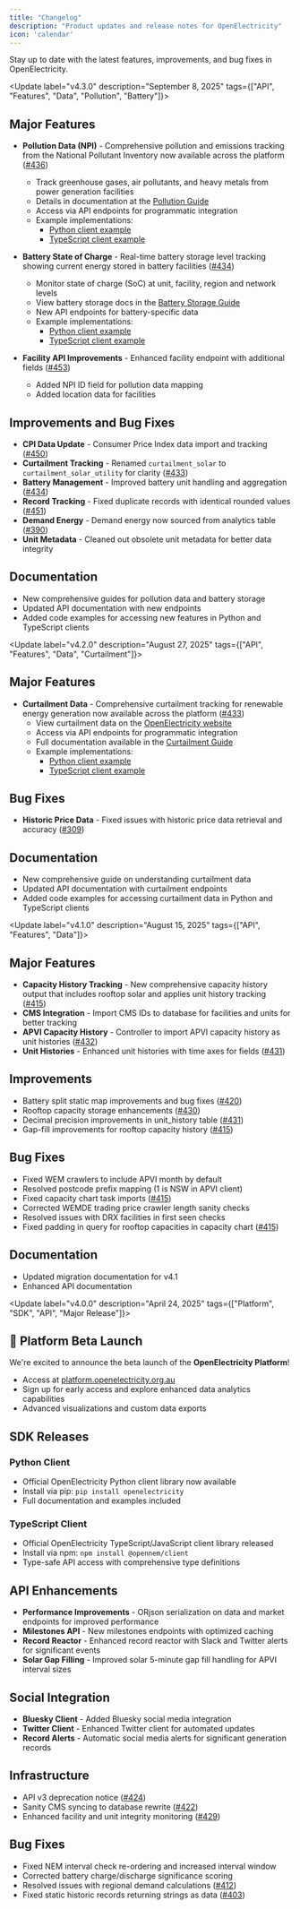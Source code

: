 ```yaml
---
title: "Changelog"
description: "Product updates and release notes for OpenElectricity"
icon: 'calendar'
---
```


Stay up to date with the latest features, improvements, and bug fixes in OpenElectricity.

<Update label="v4.3.0" description="September 8, 2025" tags={["API", "Features", "Data", "Pollution", "Battery"]}>

## Major Features

- **Pollution Data (NPI)** - Comprehensive pollution and emissions tracking from the National Pollutant Inventory now available across the platform ([#436](https://github.com/opennem/opennem/issues/436))
  - Track greenhouse gases, air pollutants, and heavy metals from power generation facilities
  - Details in documentation at the [Pollution Guide](https://docs.openelectricity.org.au/guides/pollution)
  - Access via API endpoints for programmatic integration
  - Example implementations:
    - [Python client example](https://github.com/opennem/openelectricity-python/blob/main/examples/pollution.py)
    - [TypeScript client example](https://github.com/opennem/openelectricity-typescript/blob/main/examples/pollution.ts)

- **Battery State of Charge** - Real-time battery storage level tracking showing current energy stored in battery facilities ([#434](https://github.com/opennem/opennem/issues/434))
  - Monitor state of charge (SoC) at unit, facility, region and network levels
  - View battery storage docs in the [Battery Storage Guide](https://docs.openelectricity.org.au/guides/battery-storage)
  - New API endpoints for battery-specific data
  - Example implementations:
    - [Python client example](https://github.com/opennem/openelectricity-python/blob/main/examples/battery_storage.py)
    - [TypeScript client example](https://github.com/opennem/openelectricity-typescript/blob/main/examples/battery-storage.ts)

- **Facility API Improvements** - Enhanced facility endpoint with additional fields ([#453](https://github.com/opennem/opennem/issues/453))
  - Added NPI ID field for pollution data mapping
  - Added location data for facilities





## Improvements and Bug Fixes

- **CPI Data Update** - Consumer Price Index data import and tracking ([#450](https://github.com/opennem/opennem/issues/450))
- **Curtailment Tracking** - Renamed `curtailment_solar` to `curtailment_solar_utility` for clarity ([#433](https://github.com/opennem/opennem/issues/433))
- **Battery Management** - Improved battery unit handling and aggregation ([#434](https://github.com/opennem/opennem/issues/434))
- **Record Tracking** - Fixed duplicate records with identical rounded values ([#451](https://github.com/opennem/opennem/issues/451))
- **Demand Energy** - Demand energy now sourced from analytics table ([#390](https://github.com/opennem/opennem/issues/390))
- **Unit Metadata** - Cleaned out obsolete unit metadata for better data integrity

## Documentation

- New comprehensive guides for pollution data and battery storage
- Updated API documentation with new endpoints
- Added code examples for accessing new features in Python and TypeScript clients

</Update>

<Update label="v4.2.0" description="August 27, 2025" tags={["API", "Features", "Data", "Curtailment"]}>

## Major Features

- **Curtailment Data** - Comprehensive curtailment tracking for renewable energy generation now available across the platform ([#433](https://github.com/opennem/opennem/issues/433))
  - View curtailment data on the [OpenElectricity website](https://explore.openelectricity.org.au)
  - Access via API endpoints for programmatic integration
  - Full documentation available in the [Curtailment Guide](https://docs.openelectricity.org.au/guides/curtailment)
  - Example implementations:
    - [Python client example](https://github.com/opennem/openelectricity-python/tree/main/examples/curtailment)
    - [TypeScript client example](https://github.com/opennem/openelectricity-typescript/tree/main/examples/curtailment)

## Bug Fixes

- **Historic Price Data** - Fixed issues with historic price data retrieval and accuracy ([#309](https://github.com/opennem/opennem/issues/309))

## Documentation

- New comprehensive guide on understanding curtailment data
- Updated API documentation with curtailment endpoints
- Added code examples for accessing curtailment data in Python and TypeScript clients

</Update>

<Update label="v4.1.0" description="August 15, 2025" tags={["API", "Features", "Data"]}>

## Major Features

- **Capacity History Tracking** - New comprehensive capacity history output that includes rooftop solar and applies unit history tracking ([#415](https://github.com/opennem/opennem/issues/415))
- **CMS Integration** - Import CMS IDs to database for facilities and units for better tracking
- **APVI Capacity History** - Controller to import APVI capacity history as unit histories ([#432](https://github.com/opennem/opennem/issues/432))
- **Unit Histories** - Enhanced unit histories with time axes for fields ([#431](https://github.com/opennem/opennem/issues/431))

## Improvements

- Battery split static map improvements and bug fixes ([#420](https://github.com/opennem/opennem/issues/420))
- Rooftop capacity storage enhancements ([#430](https://github.com/opennem/opennem/issues/430))
- Decimal precision improvements in unit_history table ([#431](https://github.com/opennem/opennem/issues/431))
- Gap-fill improvements for rooftop capacity history ([#415](https://github.com/opennem/opennem/issues/415))

## Bug Fixes

- Fixed WEM crawlers to include APVI month by default
- Resolved postcode prefix mapping (1 is NSW in APVI client)
- Fixed capacity chart task imports ([#415](https://github.com/opennem/opennem/issues/415))
- Corrected WEMDE trading price crawler length sanity checks
- Resolved issues with DRX facilities in first seen checks
- Fixed padding in query for rooftop capacities in capacity chart ([#415](https://github.com/opennem/opennem/issues/415))

## Documentation

- Updated migration documentation for v4.1
- Enhanced API documentation

</Update>

<Update label="v4.0.0" description="April 24, 2025" tags={["Platform", "SDK", "API", "Major Release"]}>

## 🎉 Platform Beta Launch

We're excited to announce the beta launch of the **OpenElectricity Platform**!

- Access at [platform.openelectricity.org.au](https://platform.openelectricity.org.au)
- Sign up for early access and explore enhanced data analytics capabilities
- Advanced visualizations and custom data exports

## SDK Releases

### Python Client
- Official OpenElectricity Python client library now available
- Install via pip: `pip install openelectricity`
- Full documentation and examples included

### TypeScript Client
- Official OpenElectricity TypeScript/JavaScript client library released
- Install via npm: `npm install @opennem/client`
- Type-safe API access with comprehensive type definitions

## API Enhancements

- **Performance Improvements** - ORjson serialization on data and market endpoints for improved performance
- **Milestones API** - New milestones endpoints with optimized caching
- **Record Reactor** - Enhanced record reactor with Slack and Twitter alerts for significant events
- **Solar Gap Filling** - Improved solar 5-minute gap fill handling for APVI interval sizes

## Social Integration

- **Bluesky Client** - Added Bluesky social media integration
- **Twitter Client** - Enhanced Twitter client for automated updates
- **Record Alerts** - Automatic social media alerts for significant generation records

## Infrastructure

- API v3 deprecation notice ([#424](https://github.com/opennem/opennem/issues/424))
- Sanity CMS syncing to database rewrite ([#422](https://github.com/opennem/opennem/issues/422))
- Enhanced facility and unit integrity monitoring ([#429](https://github.com/opennem/opennem/issues/429))

## Bug Fixes

- Fixed NEM interval check re-ordering and increased interval window
- Corrected battery charge/discharge significance scoring
- Resolved issues with regional demand calculations ([#412](https://github.com/opennem/opennem/issues/412))
- Fixed static historic records returning strings as data ([#403](https://github.com/opennem/opennem/issues/403))

</Update>
